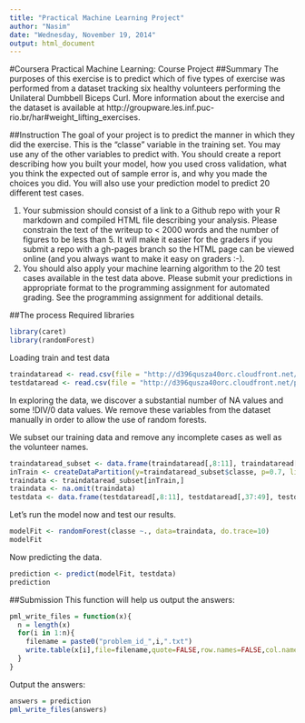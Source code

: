 ```yaml
---
title: "Practical Machine Learning Project"
author: "Nasim"
date: "Wednesday, November 19, 2014"
output: html_document
---
```

#Coursera Practical Machine Learning: Course Project
##Summary
The purposes of this exercise is to predict which of five types of exercise was performed from a dataset tracking six healthy volunteers performing the Unilateral Dumbbell Biceps Curl. More information about the exercise and the dataset is available at http://groupware.les.inf.puc-rio.br/har#weight_lifting_exercises.

##Instruction
The goal of your project is to predict the manner in which they did the exercise. This is the "classe" variable in the training set. You may use any of the other variables to predict with. You should create a report describing how you built your model, how you used cross validation, what you think the expected out of sample error is, and why you made the choices you did. You will also use your prediction model to predict 20 different test cases. 

1. Your submission should consist of a link to a Github repo with your R markdown and compiled HTML file describing your analysis. Please constrain the text of the writeup to < 2000 words and the number of figures to be less than 5. It will make it easier for the graders if you submit a repo with a gh-pages branch so the HTML page can be viewed online (and you always want to make it easy on graders :-).
2. You should also apply your machine learning algorithm to the 20 test cases available in the test data above. Please submit your predictions in appropriate format to the programming assignment for automated grading. See the programming assignment for additional details. 

##The process
Required libraries
```r
library(caret)
library(randomForest)
```
Loading train and test data 
```r
traindataread <- read.csv(file = "http://d396qusza40orc.cloudfront.net/predmachlearn/pml-training.csv", na.strings=c("", "NA", "NULL"))
testdataread <- read.csv(file = "http://d396qusza40orc.cloudfront.net/predmachlearn/pml-testing.csv", na.strings=c("", "NA", "NULL"))
```
In exploring the data, we discover a substantial number of NA values and some !DIV/0 data values. We remove these variables from the dataset manually in order to allow the use of random forests.

We subset our training data and remove any incomplete cases as well as the volunteer names.

```r
traindataread_subset <- data.frame(traindataread[,8:11], traindataread[,37:49], traindataread[,60:68], traindataread[,84:86], total_accel_dumbbell=traindataread[,102], traindataread[,113:124], traindataread[,151:160])
inTrain <- createDataPartition(y=traindataread_subset$classe, p=0.7, list=FALSE)
traindata <- traindataread_subset[inTrain,]
traindata <- na.omit(traindata)
testdata <- data.frame(testdataread[,8:11], testdataread[,37:49], testdataread[,60:68], testdataread[,84:86], total_accel_dumbbell=testdataread[,102], testdataread[,113:124], testdataread[,151:160])
```
Let’s run the model now and test our results.
```r
modelFit <- randomForest(classe ~., data=traindata, do.trace=10)
modelFit
```
Now predicting the data.
```r
prediction <- predict(modelFit, testdata)
prediction
```

##Submission
This function will help us output the answers:
```r
pml_write_files = function(x){
  n = length(x)
  for(i in 1:n){
    filename = paste0("problem_id_",i,".txt")
    write.table(x[i],file=filename,quote=FALSE,row.names=FALSE,col.names=FALSE)
  }
}
```
Output the answers:
```r
answers = prediction
pml_write_files(answers)
```
